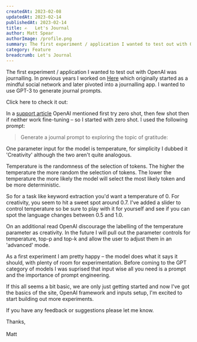 ```yaml
---
createdAt: 2023-02-08
updatedAt: 2023-02-14
publishedAt: 2023-02-14
title: ✍️   Let's Journal
author: Matt Spear
authorImage: /profile.png
summary: The first experiment / application I wanted to test out with OpenAI was journalling.
category: Feature
breadcrumb: Let's Journal
---
```


The first experiment / application I wanted to test out with OpenAI was journalling. In previous years I worked on [Here](https://usehere.co) which originally started as a mindful social network and later pivoted into a journalling app. I wanted to use GPT-3 to generate journal prompts.

Click here to check it out:

<ExperimentLink url="/journal-prompt" />

<Divider />

In a [support article](https://help.openai.com/en/articles/6654000-best-practices-for-prompt-engineering-with-openai-api) OpenAI mentioned first try zero shot, then few shot then if neither work fine-tuning – so I started with zero shot. I used the following prompt:

> Generate a journal prompt to exploring the topic of gratitude:

One parameter input for the model is temperature, for simplicity I dubbed it 'Creativity' although the two aren't quite analogous.

Temperature is the randomness of the selection of tokens. The higher the temperature the more random the selection of tokens. The lower the temperature the more likely the model will select the most likely token and be more deterministic.

So for a task like keyword extraction you'd want a temperature of 0. For creativity, you seem to hit a sweet spot around 0.7. I've added a slider to control temperature so be sure to play with it for yourself and see if you can spot the language changes between 0.5 and 1.0.

On an additional read OpenAI discourage the labelling of the temperature parameter as creativity. In the future I will pull out the parameter controls for temperature, top-p and top-k and allow the user to adjust them in an 'advanced' mode.

As a first experiment I am pretty happy – the model does what it says it should, with plenty of room for experimentation. Before coming to the GPT category of models I was suprised that input wise all you need is a prompt and the importance of prompt engineering.

If this all seems a bit basic, we are only just getting started and now I've got the basics of the site, OpenAI framework and inputs setup, I'm excited to start building out more experiments.

If you have any feedback or suggestions please let me know.

Thanks,<br></br>
Matt
